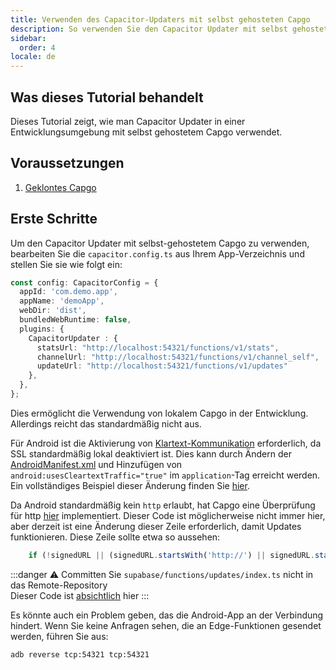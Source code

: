 ```yaml
---
title: Verwenden des Capacitor-Updaters mit selbst gehosteten Capgo
description: So verwenden Sie den Capacitor Updater mit selbst gehosteter Capgo
sidebar:
  order: 4
locale: de
---
```


## Was dieses Tutorial behandelt

Dieses Tutorial zeigt, wie man Capacitor Updater in einer Entwicklungsumgebung mit selbst gehostetem Capgo verwendet.

## Voraussetzungen

1. [Geklontes Capgo](https://github.com/Cap-go/capgo)

## Erste Schritte

Um den Capacitor Updater mit selbst-gehostetem Capgo zu verwenden, bearbeiten Sie die `capacitor.config.ts` aus Ihrem App-Verzeichnis und stellen Sie sie wie folgt ein:

```ts
const config: CapacitorConfig = {
  appId: 'com.demo.app',
  appName: 'demoApp',
  webDir: 'dist',
  bundledWebRuntime: false,
  plugins: {
    CapacitorUpdater : {
      statsUrl: "http://localhost:54321/functions/v1/stats",
      channelUrl: "http://localhost:54321/functions/v1/channel_self",
      updateUrl: "http://localhost:54321/functions/v1/updates"
    },
  },
};
```

Dies ermöglicht die Verwendung von lokalem Capgo in der Entwicklung. Allerdings reicht das standardmäßig nicht aus.

Für Android ist die Aktivierung von [Klartext-Kommunikation](https://developer.android.com/topic/security/risks/cleartext) erforderlich, da SSL standardmäßig lokal deaktiviert ist.
Dies kann durch Ändern der [AndroidManifest.xml](https://github.com/Cap-go/capacitor-updater/blob/main/android/src/main/AndroidManifest.xml) und Hinzufügen von `android:usesCleartextTraffic="true"` im `application`-Tag erreicht werden.
Ein vollständiges Beispiel dieser Änderung finden Sie [hier](https://gist.github.com/WcaleNieWolny/061a015acdebe35eaf3afd7030797701).

Da Android standardmäßig kein `http` erlaubt, hat Capgo eine Überprüfung für http [hier](https://github.com/Cap-go/capgo/blob/4cce6c0707d745faa2afbab643e636bad927c602/supabase/functions/updates/index.ts#L396) implementiert.
Dieser Code ist möglicherweise nicht immer hier, aber derzeit ist eine Änderung dieser Zeile erforderlich, damit Updates funktionieren.
Diese Zeile sollte etwa so aussehen:
```ts
    if (!signedURL || (signedURL.startsWith('http://') || signedURL.startsWith('https://'))) {
```

:::danger
⚠️ Committen Sie `supabase/functions/updates/index.ts` nicht in das Remote-Repository\
Dieser Code ist [absichtlich](https://github.com/Cap-go/capacitor-updater/issues/37#issuecomment-1684916354) hier
:::

Es könnte auch ein Problem geben, das die Android-App an der Verbindung hindert. Wenn Sie keine Anfragen sehen, die an Edge-Funktionen gesendet werden, führen Sie aus:
```bash
adb reverse tcp:54321 tcp:54321
```
